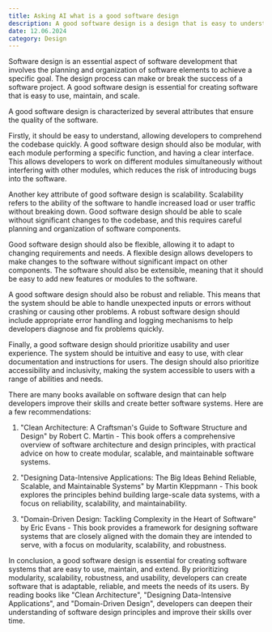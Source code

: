 ```yaml
---
title: Asking AI what is a good software design
description: A good software design is a design that is easy to understand, maintain, and extend.
date: 12.06.2024
category: Design
---
```


Software design is an essential aspect of software development that involves the planning and organization of software elements to achieve a specific goal. The design process can make or break the success of a software project. A good software design is essential for creating software that is easy to use, maintain, and scale.

A good software design is characterized by several attributes that ensure the quality of the software. 

Firstly, it should be easy to understand, allowing developers to comprehend the codebase quickly. A good software design should also be modular, with each module performing a specific function, and having a clear interface. This allows developers to work on different modules simultaneously without interfering with other modules, which reduces the risk of introducing bugs into the software.

Another key attribute of good software design is scalability. Scalability refers to the ability of the software to handle increased load or user traffic without breaking down. Good software design should be able to scale without significant changes to the codebase, and this requires careful planning and organization of software components.

Good software design should also be flexible, allowing it to adapt to changing requirements and needs. A flexible design allows developers to make changes to the software without significant impact on other components. The software should also be extensible, meaning that it should be easy to add new features or modules to the software.

A good software design should also be robust and reliable. This means that the system should be able to handle unexpected inputs or errors without crashing or causing other problems. A robust software design should include appropriate error handling and logging mechanisms to help developers diagnose and fix problems quickly.

Finally, a good software design should prioritize usability and user experience. The system should be intuitive and easy to use, with clear documentation and instructions for users. The design should also prioritize accessibility and inclusivity, making the system accessible to users with a range of abilities and needs.

There are many books available on software design that can help developers improve their skills and create better software systems. Here are a few recommendations:

1. "Clean Architecture: A Craftsman's Guide to Software Structure and Design" by Robert C. Martin - This book offers a comprehensive overview of software architecture and design principles, with practical advice on how to create modular, scalable, and maintainable software systems.

2. "Designing Data-Intensive Applications: The Big Ideas Behind Reliable, Scalable, and Maintainable Systems" by Martin Kleppmann - This book explores the principles behind building large-scale data systems, with a focus on reliability, scalability, and maintainability.

3. "Domain-Driven Design: Tackling Complexity in the Heart of Software" by Eric Evans - This book provides a framework for designing software systems that are closely aligned with the domain they are intended to serve, with a focus on modularity, scalability, and robustness.

In conclusion, a good software design is essential for creating software systems that are easy to use, maintain, and extend. By prioritizing modularity, scalability, robustness, and usability, developers can create software that is adaptable, reliable, and meets the needs of its users. By reading books like "Clean Architecture", "Designing Data-Intensive Applications", and "Domain-Driven Design", developers can deepen their understanding of software design principles and improve their skills over time.
